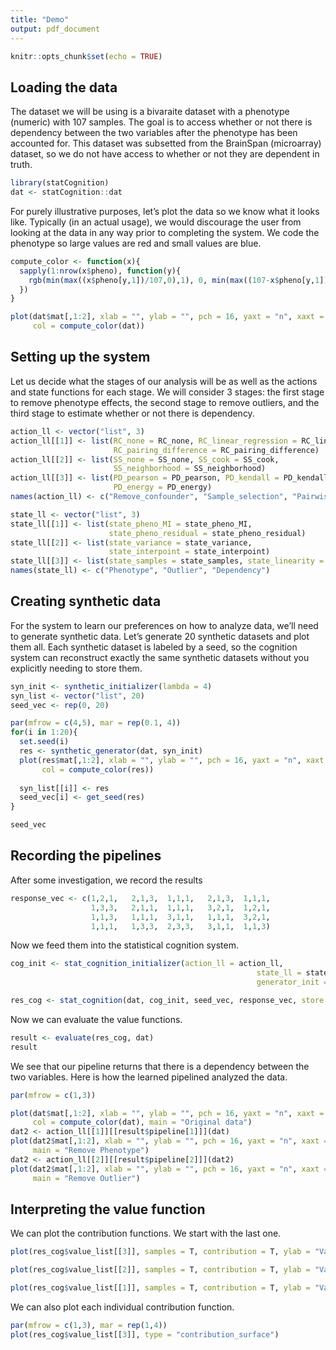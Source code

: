 ```yaml
---
title: "Demo"
output: pdf_document
---
```


```r
knitr::opts_chunk$set(echo = TRUE)
```

## Loading the data

The dataset we will be using is a bivaraite dataset with a phenotype (numeric)
with 107 samples. The goal is to access whether or not there is dependency between
the two variables after the phenotype has been accounted for. This dataset
was subsetted from the BrainSpan (microarray) dataset, so we do not have 
access to whether or not they are dependent in truth.

```r
library(statCognition)
dat <- statCognition::dat
```

For purely illustrative purposes, let's plot the data so we know what it
looks like. Typically (in an actual usage), we would discourage the user
from looking at the data in any way prior to completing the system. We code the
phenotype \texttt{Days} so large values are red and small values are blue.

```r
compute_color <- function(x){
  sapply(1:nrow(x$pheno), function(y){
    rgb(min(max((x$pheno[y,1])/107,0),1), 0, min(max((107-x$pheno[y,1])/107,0), 1))
  })
}

plot(dat$mat[,1:2], xlab = "", ylab = "", pch = 16, yaxt = "n", xaxt = "n", asp = T,
     col = compute_color(dat))
```

## Setting up the system

Let us decide what the stages of our analysis will be as well as the actions
and state functions for each stage. We will consider 3 stages: the first
stage to remove phenotype effects, the second stage to remove outliers, 
and the third stage to estimate whether or not there is dependency.

```r
action_ll <- vector("list", 3)
action_ll[[1]] <- list(RC_none = RC_none, RC_linear_regression = RC_linear_regression,
                       RC_pairing_difference = RC_pairing_difference)
action_ll[[2]] <- list(SS_none = SS_none, SS_cook = SS_cook, 
                       SS_neighborhood = SS_neighborhood)
action_ll[[3]] <- list(PD_pearson = PD_pearson, PD_kendall = PD_kendall,
                       PD_energy = PD_energy)
names(action_ll) <- c("Remove_confounder", "Sample_selection", "Pairwise_dependency")
```

```r
state_ll <- vector("list", 3)
state_ll[[1]] <- list(state_pheno_MI = state_pheno_MI, 
                      state_pheno_residual = state_pheno_residual)
state_ll[[2]] <- list(state_variance = state_variance, 
                      state_interpoint = state_interpoint)
state_ll[[3]] <- list(state_samples = state_samples, state_linearity = state_linearity)
names(state_ll) <- c("Phenotype", "Outlier", "Dependency")
```

## Creating synthetic data

For the system to learn our preferences on how to analyze data, we'll need
to generate synthetic data. Let's generate 20 synthetic datasets and 
plot them all. Each synthetic dataset is labeled by a seed, so the cognition
system can reconstruct exactly the same synthetic datasets without you explicitly
needing to store them.

```r
syn_init <- synthetic_initializer(lambda = 4)
syn_list <- vector("list", 20)
seed_vec <- rep(0, 20)

par(mfrow = c(4,5), mar = rep(0.1, 4))
for(i in 1:20){
  set.seed(i)
  res <- synthetic_generator(dat, syn_init)
  plot(res$mat[,1:2], xlab = "", ylab = "", pch = 16, yaxt = "n", xaxt = "n", asp = T,
       col = compute_color(res))
  
  syn_list[[i]] <- res
  seed_vec[i] <- get_seed(res)
}

seed_vec
```

## Recording the pipelines

After some investigation, we record the results
```r
response_vec <- c(1,2,1,   2,1,3,  1,1,1,   2,1,3,  1,1,1,
                  1,3,3,   2,1,1,  1,1,1,   3,2,1,  1,2,1,
                  1,1,3,   1,1,1,  3,1,1,   1,1,1,  3,2,1,
                  1,1,1,   1,3,3,  2,3,3,   3,1,1,  1,1,3)
```

Now we feed them into the statistical cognition system.
```r
cog_init <- stat_cognition_initializer(action_ll = action_ll, 
                                                       state_ll = state_ll,
                                                       generator_init = syn_init)

res_cog <- stat_cognition(dat, cog_init, seed_vec, response_vec, store = T)
```

Now we can evaluate the value functions.
```r
result <- evaluate(res_cog, dat)
result
```

We see that our pipeline returns that there is a dependency between the two
variables. Here is how the learned pipelined analyzed the data.

```r
par(mfrow = c(1,3))

plot(dat$mat[,1:2], xlab = "", ylab = "", pch = 16, yaxt = "n", xaxt = "n", asp = T,
     col = compute_color(dat), main = "Original data")
dat2 <- action_ll[[1]][[result$pipeline[1]]](dat)
plot(dat2$mat[,1:2], xlab = "", ylab = "", pch = 16, yaxt = "n", xaxt = "n", asp = T,
     main = "Remove Phenotype")
dat2 <- action_ll[[2]][[result$pipeline[2]]](dat2)
plot(dat2$mat[,1:2], xlab = "", ylab = "", pch = 16, yaxt = "n", xaxt = "n", asp = T,
     main = "Remove Outlier")
```

## Interpreting the value function

We can plot the contribution functions. We start with the last one.

```r
plot(res_cog$value_list[[3]], samples = T, contribution = T, ylab = "Value", pch = 16)
```

```r
plot(res_cog$value_list[[2]], samples = T, contribution = T, ylab = "Value", pch = 16)
```

```r
plot(res_cog$value_list[[1]], samples = T, contribution = T, ylab = "Value", pch = 16)
```

We can also plot each individual contribution function.
```r
par(mfrow = c(1,3), mar = rep(1,4))
plot(res_cog$value_list[[3]], type = "contribution_surface")
```


